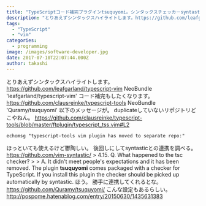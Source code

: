 ```yaml
---
title: "TypeScriptコード補完プラグインtsuquyomi。シンタックスチェッカーsyntasticとの連携がとてもシンプルで良い。。"
description: "とりあえずシンタックスハイライトします。https://github.com/leafgarland/typescript-vimNeoBundle 'leaf..."
tags:
  - "TypeScript"
  - "vim"
categories:
  - programming
image: /images/software-developer.jpg
date: 2017-07-10T22:07:44.000Z
author: takashi
---
```



とりあえずシンタックスハイライトします。
https://github.com/leafgarland/typescript-vim
NeoBundle 'leafgarland/typescript-vim'
コード補完もしたくなります。
https://github.com/clausreinke/typescript-tools
NeoBundle 'Quramy/tsuquyomi'
以下のメッセージが。
duplicateしていないリポジトリどこやねん。
https://github.com/clausreinke/typescript-tools/blob/master/ftplugin/typescript_tss.vim#L2
```vim
echomsg "typescript-tools vim plugin has moved to separate repo:"
```
ほっといても使えるけど鬱陶しい。
後回しにしてsyntasticとの連携を調べる。
https://github.com/vim-syntastic/
&gt; 4.15. Q. What happened to the tsc checker?
&gt;
&gt; A. It didn't meet people's expectations and it has been removed. The plugin **tsuquyomi** comes packaged with a checker for TypeScript. If you install this plugin the checker should be picked up automatically by syntastic.
ほう。
勝手に連携してくれるとな。
https://github.com/Quramy/tsuquyomi/
こんな設定もあるらしい。
http://pospome.hatenablog.com/entry/20150630/1435631383
